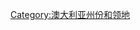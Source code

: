 {{catmore}}
{{Commons cat|Australian Capital Territory}}
{{Commonscat|Australian Capital Territory}}

[[Category:澳大利亚州份和领地|Category:澳大利亚州份和领地]]